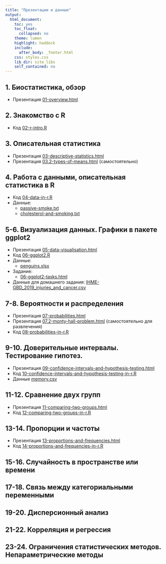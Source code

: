 ```yaml
---
title: "Презентации и данные"
output:
  html_document:
    toc: yes
    toc_float:
      collapsed: no
    theme: lumen
    highlight: haddock
    include:
      after_body: _footer.html
    css: styles.css
    lib_dir: site_libs
    self_contained: no
---
```


## 1. Биостатистика, обзор

- Презентация [01-overview.html](01-overview.html)

## 2. Знакомство с R

- Код [02-r-intro.R](02-r-intro.R)

## 3. Описательная статистика

- Презентация [03-descriptive-statistics.html](03-descriptive-statistics.html)
- Презентация [03.2-types-of-means.html](03.2-types-of-means.html)  (самостоятельно)

## 4. Работа с данными, описательная статистика в R

- Код [04-data-in-r.R](04-data-in-r.R)
- Данные:
    - [passive-smoke.txt](data/passive-smoke.txt)
    - [cholesterol-and-smoking.txt](data/cholesterol-and-smoking.txt)

## 5-6. Визуализация данных. Графики в пакете ggplot2

- Презентация [05-data-visualisation.html](05-data-visualisation.html)
- Код [06-ggplot2.R](06-ggplot2.R)
- Данные:
    - [penguins.xlsx](data/penguins.xlsx)
- Задание:
    - [06-ggplot2-tasks.html](06-ggplot2-tasks.html)
    
- Данные для домашнего задания: [IHME-GBD_2019_injuries_and_cancer.csv](data/IHME-GBD_2019_injuries_and_cancer.csv)


## 7-8. Вероятности и распределения

- Презентация [07-probabilities.html](07-probabilities.html)
- Презентация [07.2-monty-hall-problem.html](07.2-monty-hall-problem.html) (самостоятельно для развлечения)
- Код [08-probabilities-in-r.R](08-probabilities-in-r.R)

## 9-10. Доверительные интервалы. Тестирование гипотез.

- Презентация [09-confidence-intervals-and-hypothesis-testing.html](09-confidence-intervals-and-hypothesis-testing.html)
- Код [10-confidence-intervals-and-hypothesis-testing-in-r.R](10-confidence-intervals-and-hypothesis-testing-in-r.R)
- Данные [memory.csv](data/memory.csv)

## 11-12. Cравнение двух групп

- Презентация [11-comparing-two-groups.html](11-comparing-two-groups.html)
- Код [12-comparing-two-groups-in-r.R](12-comparing-two-groups-in-r.R)


## 13-14. Пропорции и частоты

- Презентация [13-proportions-and-frequencies.html](13-proportions-and-frequencies.html)
- Код [14-proportions-and-frequencies-in-r.R](14-proportions-and-frequencies-in-r.R)

## 15-16. Случайность в пространстве или времени

<!-- - Презентация [15-randomness-in-space-and-time.html](15-randomness-in-space-and-time.html) -->
<!-- - Код [16-randomness-in-space-and-time-in-r.R](16-randomness-in-space-and-time-in-r.R) -->

## 17-18. Связь между категориальными переменными

<!-- - Презентация [17-assotiation-between-categorical-data.html](17-assotiation-between-categorical-data.html) -->
<!-- - Код [18-assotiation-between-categorical-data-in-r.R](18-assotiation-between-categorical-data-in-r.R) -->

## 19-20. Дисперсионный анализ

<!-- - Презентация [19-anova.html](19-anova.html) -->
<!-- - Код [20-anova-in-r.R](20-anova-in-r.R) -->

## 21-22. Корреляция и регрессия

<!-- - Презентация [21-correlation-and-regression.html](21-correlation-and-regression.html) -->
<!-- - Код [22-correlation-and-regression-in-r.R](22-correlation-and-regression-in-r.R) -->

## 23-24. Ограничения статистических методов. Непараметрические методы

<!-- - Презентация [23-assumptions-and-nonparametrics.html](23-assumptions-and-nonparametrics.html) -->
<!-- - Код [24-assumptions-and-nonparametrics-in-r.R](24-assumptions-and-nonparametrics-in-r.R) -->
